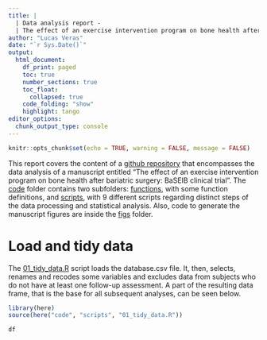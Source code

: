```yaml
---
title: | 
  | Data analysis report - 
  | The effect of an exercise intervention program on bone health after bariatric surgery: BaSEIB clinical trial
author: "Lucas Veras"
date: "`r Sys.Date()`"
output: 
  html_document:
    df_print: paged
    toc: true
    number_sections: true
    toc_float: 
      collapsed: true
    code_folding: "show"
    highlight: tango
editor_options: 
  chunk_output_type: console
---
```


```r
knitr::opts_chunk$set(echo = TRUE, warning = FALSE, message = FALSE)
```

This report covers the content of a [github repository](https://github.com/verasls/BaSEIB_exercise_bone_health) that encompasses the data analysis of a manuscript entitled "The effect of an exercise intervention program on bone health after bariatric surgery: BaSEIB clinical trial". The [code](https://github.com/verasls/BaSEIB_exercise_bone_health/tree/master/code) folder contains two subfolders: [functions](https://github.com/verasls/BaSEIB_exercise_bone_health/tree/master/code/functions), with some function definitions, and [scripts](https://github.com/verasls/BaSEIB_exercise_bone_health/tree/master/code/scripts), with 9 different scripts regarding distinct steps of the data processing and statistical analysis. Also, code to generate the manuscript figures are inside the [figs](https://github.com/verasls/BaSEIB_exercise_bone_health/tree/master/figs) folder.

# Load and tidy data

The [01_tidy_data.R](https://github.com/verasls/BaSEIB_exercise_bone_health/blob/master/code/scripts/01_tidy_data.R) script loads the database.csv file. It, then, selects, renames and recodes some variables and excludes data from subjects who do not have at least one follow-up assessment. A part of the resulting data frame, that is the base for all subsequent analyses, can be seen below.

```r
library(here)
source(here("code", "scripts", "01_tidy_data.R"))
```


```r
df
```